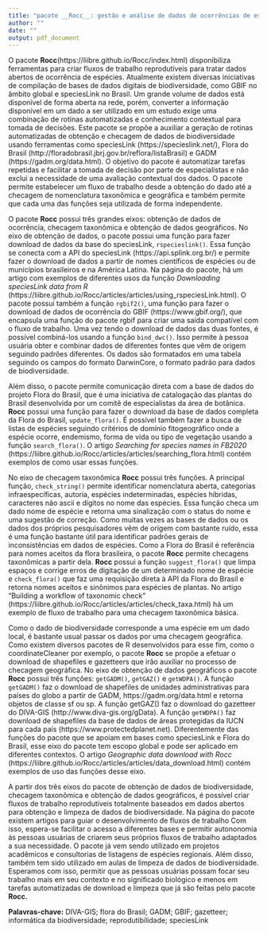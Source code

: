 ```yaml
---
title: "pacote __Rocc__: gestão e análise de dados de ocorrências de espécies"
author: ""
date: ""
output: pdf_document
---
```


O pacote __Rocc__(https://liibre.github.io/Rocc/index.html) disponibiliza ferramentas para criar fluxos de trabalho reprodutíveis para tratar dados abertos de ocorrência de espécies. Atualmente existem diversas iniciativas de compilação de bases de dados digitais de biodiversidade, como GBIF no âmbito global e speciesLink no Brasil. Um grande volume de dados está disponível de forma aberta na rede, porém, converter a informação disponível em um dado a ser utilizado em um estudo exige uma combinação de rotinas automatizadas e conhecimento contextual para tomada de decisões. Este pacote se propõe a auxiliar a geração de rotinas automatizadas de obtenção e checagem de dados de biodiversidade usando ferramentas como speciesLink (https://specieslink.net/), Flora do Brasil (http://floradobrasil.jbrj.gov.br/reflora/listaBrasil) e GADM (https://gadm.org/data.html). O objetivo do pacote é automatizar tarefas repetidas e facilitar a tomada de decisão por parte de especialistas e não exclui a necessidade de uma avaliação contextual dos dados. O pacote permite estabelecer um fluxo de trabalho desde a obtenção do dado até a checagem de nomenclatura taxonômica e geográfica e também permite que cada uma das funções seja utilizada de forma independente. 

O pacote __Rocc__ possui três grandes eixos: obtenção de dados de ocorrência, checagem taxonômica e obtenção de dados geográficos. No eixo de obtenção de dados, o pacote possui uma função para fazer download de dados da base do speciesLink, `rspecieslink()`. Essa função se conecta com a API do speciesLink (https://api.splink.org.br/) e permite fazer o download de dados a partir de nomes científicos de espécies ou de municípios brasileiros e na América Latina. Na página do pacote, há um artigo com exemplos de diferentes usos da função _Downloading speciesLink data from R_ (https://liibre.github.io/Rocc/articles/articles/using_rspeciesLink.html). O pacote possui também a função `rgbif2()`, uma função para fazer o download de dados de ocorrência do GBIF (https://www.gbif.org/), que encapsula uma função do pacote rgbif para criar uma saída compatível com o fluxo de trabalho. Uma vez tendo o download de dados das duas fontes, é possível combiná-los usando a função `bind_dwc()`. Isso permite à pessoa usuária obter e combinar dados de diferentes fontes que vêm  de origem seguindo padrões diferentes. Os dados são formatados em uma tabela seguindo os campos do formato DarwinCore, o formato padrão para dados de biodiversidade. 

Além disso, o pacote permite comunicação direta com a base de dados do projeto Flora do Brasil, que é uma iniciativa de catalogação das plantas do Brasil desenvolvida por um comitê de especialistas da área de botânica. __Rocc__ possui uma função para fazer o download da base de dados completa da Flora do Brasil, `update_flora()`. É possível também fazer a busca de listas de espécies seguindo critérios de domínio fitogeográfico onde a espécie ocorre, endemismo, forma de vida ou tipo de vegetação usando a função `search_flora()`. O artigo _Searching for species names in FB2020_ (https://liibre.github.io/Rocc/articles/articles/searching_flora.html) contém exemplos de como usar essas funções.

No eixo de checagem taxonômica __Rocc__ possui três funções. A principal função, `check_string()` permite identificar nomenclatura aberta, categorias infraespecíficas, autoria, espécies indeterminadas, espécies híbridas, caracteres não ascii e dígitos no nome das espécies. Essa função checa um dado nome de espécie e retorna uma sinalização com o status do nome e uma sugestão de correção. Como muitas vezes as bases de dados ou os dados dos próprios pesquisadores vêm de origem com bastante ruído, essa é uma função bastante útil para identificar padrões gerais de inconsistências em dados de espécies. Como a Flora do Brasil é referência para nomes aceitos da flora brasileira, o pacote __Rocc__ permite checagens taxonômicas a partir dela. __Rocc__ possui a função `suggest_flora()` que limpa espaços e corrige erros de digitação de um determinado nome de espécie e `check_flora()` que faz uma requisição direta à API da Flora do Brasil e retorna nomes aceitos e sinônimos para espécies de plantas. No artigo "Building a workflow of taxonomic check" (https://liibre.github.io/Rocc/articles/articles/check_taxa.html) há um exemplo de fluxo de trabalho para uma checagem taxonômica básica. 

Como o dado de biodiversidade corresponde a uma espécie em um dado local, é bastante usual passar os dados por uma checagem geográfica. Como existem diversos pacotes de R desenvolvidos para esse fim, como o coordinateCleaner por exemplo, o pacote __Rocc__ se propõe a efetuar o download de shapefiles e gazetteers que irão auxiliar no processo de checagem geográfica. No eixo de obtenção de dados geográficos o pacote __Rocc__ possui três funções: `getGADM()`, `getGAZ()` e `getWDPA()`. A função `getGADM()` faz o download de shapefiles de unidades administrativas para países do globo a partir de GADM, https://gadm.org/data.html e retorna objetos de classe sf ou sp. A função getGAZ() faz o download do gazetteer do DIVA-GIS (http://www.diva-gis.org/gData). A função `getWDPA()` faz download de shapefiles da base de dados de áreas protegidas da IUCN para cada país (https://www.protectedplanet.net). Diferentemente das funções do pacote que se apoiam em bases como speciesLink e Flora do Brasil, esse eixo do pacote tem escopo global e pode ser aplicado em diferentes contextos. O artigo _Geographic data download with Rocc_ (https://liibre.github.io/Rocc/articles/articles/data_download.html) contém exemplos de uso das funções desse eixo.

A partir dos três eixos do pacote de obtenção de dados de biodiversidade, checagem taxonômica e obtenção de dados geográficos, é possível criar fluxos de trabalho reprodutíveis totalmente baseados em dados abertos para obtenção e limpeza de dados de biodiversidade. Na página do pacote existem artigos para guiar o desenvolvimento de fluxos de trabalho Com isso, espera-se facilitar o acesso a diferentes bases e permitir autononomia às pessoas usuárias de criarem seus próprios fluxos de trabalho adaptados a sua necessidade. O pacote já vem sendo utilizado em projetos acadêmicos e consultorias de listagens de espécies regionais.  Além disso, também tem sido utilizado em aulas de limpeza de dados de biodiversidade. Esperamos com isso, permitir que as pessoas usuárias possam focar seu trabalho mais em seu contexto e no significado biológico e menos em tarefas automatizadas de download e limpeza que já são feitas pelo pacote __Rocc.__ 

__Palavras-chave:__ DIVA-GIS; flora do Brasil; GADM; GBIF; gazetteer; informática da biodiversidade; reprodutibilidade; speciesLink
